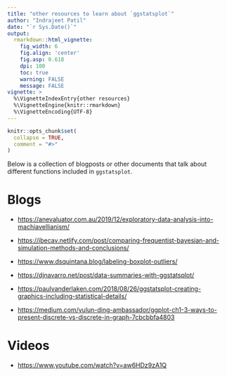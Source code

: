 ---
title: "other resources to learn about `ggstatsplot`"
author: "Indrajeet Patil"
date: "`r Sys.Date()`"
output:
  rmarkdown::html_vignette:
    fig_width: 6
    fig.align: 'center'
    fig.asp: 0.618
    dpi: 100
    toc: true
    warning: FALSE
    message: FALSE
vignette: >
  %\VignetteIndexEntry{other resources}
  %\VignetteEngine{knitr::rmarkdown}
  %\VignetteEncoding{UTF-8}
---

```{r setup, include = FALSE}
knitr::opts_chunk$set(
  collapse = TRUE,
  comment = "#>"
)
```

Below is a collection of blogposts or other documents that talk about different
functions included in `ggstatsplot`.

# Blogs

  - <https://anevaluator.com.au/2019/12/exploratory-data-analysis-into-machiavellianism/>

  - <https://ibecav.netlify.com/post/comparing-frequentist-bayesian-and-simulation-methods-and-conclusions/>

  - <https://www.dsquintana.blog/labeling-boxplot-outliers/>

  - <https://djnavarro.net/post/data-summaries-with-ggstatsplot/>

  - <https://paulvanderlaken.com/2018/08/26/ggstatsplot-creating-graphics-including-statistical-details/>

  - <https://medium.com/yulun-ding-ambassador/ggplot-ch1-3-ways-to-present-discrete-vs-discrete-in-graph-7cbcbbfa4803>
 

# Videos

  - <https://www.youtube.com/watch?v=aw6HDz9zA1Q>
